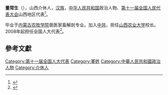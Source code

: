 '''董常生'''（{{bd|1952年||}}），山西介休人，[[汉族|汉族]]，[[中华人民共和国|中华人民共和国]]政治人物、[[第十一届全国人民代表大会|第十一届全国人民代表大会]]山西地区代表<ref>{{cite web|author=新华网|title=第十一届全国人大代表|url=http://news.xinhuanet.com/ziliao/2008-03/03/content_7708230.htm?node=36628|publisher=新华网|accessdate=2014-01-07|archive-date=2014-01-10|archive-url=https://web.archive.org/web/20140110211415/http://news.xinhuanet.com/ziliao/2008-03/03/content_7708230.htm?node=36628|dead-url=no}}</ref>。

毕业于[[内蒙古农牧学院|内蒙古农牧学院]]兽医家畜解剖专业。加入[[中共|中共]]，担任[[山西农业大学|山西农业大学]]校长。2008年起担任全国人大代表<ref>{{cite news|title=全国人大代表信息-董常生|url= http://210.82.31.1:8084/delegate/viewDelegate.action?dbid=110289|accessdate=2013-04-05|newspaper=全国人大网|archive-url=https://web.archive.org/web/20140107055851/http://www.npc.gov.cn/delegate/viewDelegate.action?dbid=110289|archive-date=2014-01-07|dead-url=yes}}</ref>。

==參考文獻==
{{reflist}}
[[Category:第十一届全国人大代表|Category:第十一届全国人大代表]]
[[Category:董姓|Category:董姓]]
[[Category:中華人民共和國政治人物|Category:中華人民共和國政治人物]]
[[Category:介休人|Category:介休人]]